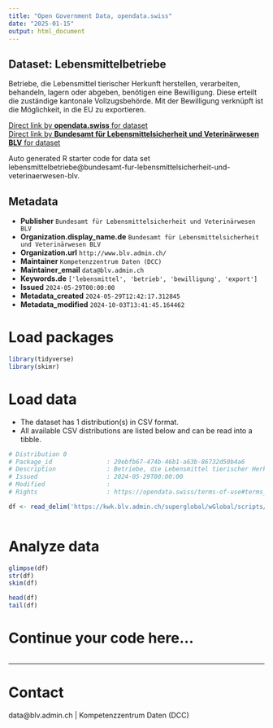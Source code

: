 ```yaml
---
title: "Open Government Data, opendata.swiss"
date: "2025-01-15"
output: html_document
---
```


## Dataset: Lebensmittelbetriebe

Betriebe, die Lebensmittel tierischer Herkunft herstellen, verarbeiten, behandeln, lagern oder abgeben, benötigen eine Bewilligung. Diese erteilt die zuständige kantonale Vollzugsbehörde. Mit der Bewilligung verknüpft ist die Möglichkeit, in die EU zu exportieren.

[Direct link by **opendata.swiss** for dataset](https://opendata.swiss/de/dataset/lebensmittelbetriebe)<br>
[Direct link by **Bundesamt für Lebensmittelsicherheit und Veterinärwesen BLV** for dataset](https://www.blv.admin.ch/blv/de/home/lebensmittel-und-ernaehrung/rechts-und-vollzugsgrundlagen/bewilligung-und-meldung/listen-bewilligter-betriebe.html)

Auto generated R starter code for data set lebensmittelbetriebe@bundesamt-fur-lebensmittelsicherheit-und-veterinaerwesen-blv.

## Metadata

- **Publisher** `Bundesamt für Lebensmittelsicherheit und Veterinärwesen BLV`
- **Organization.display_name.de** `Bundesamt für Lebensmittelsicherheit und Veterinärwesen BLV`
- **Organization.url** `http://www.blv.admin.ch/`
- **Maintainer** `Kompetenzzentrum Daten (DCC)`
- **Maintainer_email** `data@blv.admin.ch`
- **Keywords.de** `['lebensmittel', 'betrieb', 'bewilligung', 'export']`
- **Issued** `2024-05-29T00:00:00`
- **Metadata_created** `2024-05-29T12:42:17.312845`
- **Metadata_modified** `2024-10-03T13:41:45.164462`


# Load packages

```r

library(tidyverse)
library(skimr)

```

# Load data

-   The dataset has 1 distribution(s) in CSV format.
-   All available CSV distributions are listed below and can be read into a tibble.

```r

# Distribution 0
# Package_id               : 29ebfb67-474b-46b1-a63b-86732d50b4a6
# Description              : Betriebe, die Lebensmittel tierischer Herkunft herstellen, verarbeiten, behandeln, lagern oder abgeben, benötigen eine Bewilligung. Diese erteilt die zuständige kantonale Vollzugsbehörde. Mit der Bewilligung verknüpft ist die Möglichkeit, in die EU zu exportieren.
# Issued                   : 2024-05-29T00:00:00
# Modified                 : 
# Rights                   : https://opendata.swiss/terms-of-use#terms_by

df <- read_delim('https://kwk.blv.admin.ch/superglobal/wGlobal/scripts/php/bewilligungsliste/inc.list_to_csv.php?viewmode=csv&lang=de')



```

# Analyze data

```r

glimpse(df)
str(df)
skim(df)

head(df)
tail(df)

```

# Continue your code here...

```r

```

------------------------------------------------------------------------

# Contact

data@blv.admin.ch | Kompetenzzentrum Daten (DCC)
